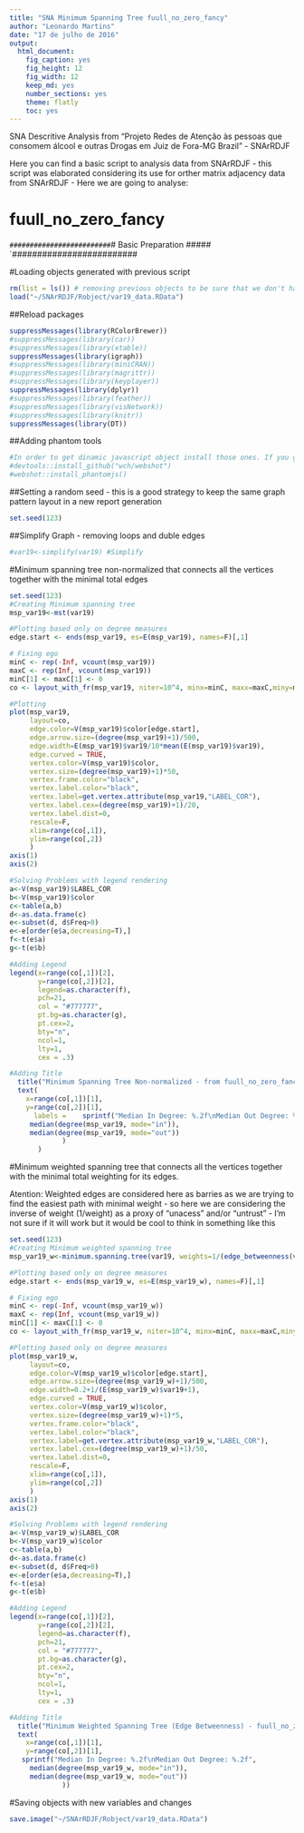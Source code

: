 ```yaml
---
title: "SNA Minimum Spanning Tree fuull_no_zero_fancy"
author: "Leonardo Martins"
date: "17 de julho de 2016"
output: 
  html_document: 
    fig_caption: yes
    fig_height: 12
    fig_width: 12
    keep_md: yes
    number_sections: yes
    theme: flatly
    toc: yes
---
```

SNA Descritive Analysis from "Projeto Redes de Atenção às pessoas que consomem álcool e outras Drogas em Juiz de Fora-MG   Brazil"  - SNArRDJF

Here you can find a basic script to analysis data from SNArRDJF - this script was elaborated considering its use for orther matrix adjacency data from SNArRDJF - Here we are going to analyse:

# fuull_no_zero_fancy

`#########################
`# Basic Preparation #####
`#########################

#Loading objects generated with previous script 
```r
rm(list = ls()) # removing previous objects to be sure that we don't have objects conflicts name
load("~/SNArRDJF/Robject/var19_data.RData")
```
##Reload packages
```r
suppressMessages(library(RColorBrewer))
#suppressMessages(library(car))
#suppressMessages(library(xtable))
suppressMessages(library(igraph))
#suppressMessages(library(miniCRAN))
#suppressMessages(library(magrittr))
#suppressMessages(library(keyplayer))
suppressMessages(library(dplyr))
#suppressMessages(library(feather))
#suppressMessages(library(visNetwork))
#suppressMessages(library(knitr))
suppressMessages(library(DT))
```
##Adding phantom tools
```r
#In order to get dinamic javascript object install those ones. If you get problems installing go to Stackoverflow.com and type your error to discover what to do. In some cases the libraries need to be intalled in outside R libs.
#devtools::install_github("wch/webshot")
#webshot::install_phantomjs()
```
##Setting a random seed - this is a good strategy to keep the same graph pattern layout in a new report generation
```r
set.seed(123)
```

##Simplify Graph - removing loops and duble edges 
```r
#var19<-simplify(var19) #Simplify
```

#Minimum spanning tree non-normalized that connects all the vertices together with the minimal total edges
```r
set.seed(123)
#Creating Minimum spanning tree
msp_var19<-mst(var19)

#Plotting based only on degree measures 
edge.start <- ends(msp_var19, es=E(msp_var19), names=F)[,1]

# Fixing ego
minC <- rep(-Inf, vcount(msp_var19))
maxC <- rep(Inf, vcount(msp_var19))
minC[1] <- maxC[1] <- 0
co <- layout_with_fr(msp_var19, niter=10^4, minx=minC, maxx=maxC,miny=minC, maxy=maxC, weights=E(msp_var19)$var19)

#Plotting
plot(msp_var19, 
     layout=co,
     edge.color=V(msp_var19)$color[edge.start],
     edge.arrow.size=(degree(msp_var19)+1)/500,
     edge.width=E(msp_var19)$var19/10*mean(E(msp_var19)$var19),
     edge.curved = TRUE,
     vertex.color=V(msp_var19)$color,
     vertex.size=(degree(msp_var19)+1)*50,
     vertex.frame.color="black",
     vertex.label.color="black",
     vertex.label=get.vertex.attribute(msp_var19,"LABEL_COR"),
     vertex.label.cex=(degree(msp_var19)+1)/20,
     vertex.label.dist=0,
     rescale=F,
     xlim=range(co[,1]), 
     ylim=range(co[,2])
     )
axis(1)
axis(2)

#Solving Problems with legend rendering 
a<-V(msp_var19)$LABEL_COR
b<-V(msp_var19)$color
c<-table(a,b)
d<-as.data.frame(c)
e<-subset(d, d$Freq>0)
e<-e[order(e$a,decreasing=T),] 
f<-t(e$a)
g<-t(e$b)

#Adding Legend
legend(x=range(co[,1])[2], 
       y=range(co[,2])[2],
       legend=as.character(f),
       pch=21,
       col = "#777777", 
       pt.bg=as.character(g),
       pt.cex=2,
       bty="n", 
       ncol=1,
       lty=1,
       cex = .3)

#Adding Title
  title("Minimum Spanning Tree Non-normalized - from fuull_no_zero_fancy", sub = "Source: from authors ")
  text( 
    x=range(co[,1])[1],
    y=range(co[,2])[1], 
      labels =    sprintf("Median In Degree: %.2f\nMedian Out Degree: %.2f",
     median(degree(msp_var19, mode="in")), 
     median(degree(msp_var19, mode="out"))
             )
       )
```
#Minimum weighted spanning tree that connects all the vertices together with the minimal total weighting for its edges. 

Atention: Weighted edges are considered here as barries as we are trying to find the easiest path with minimal weight - so here we are considering the inverse of weight (1/weight) as a proxy of "unacess" and/or "untrust" - I'm not sure if it will work but it would be cool to think in something like this  
```r
set.seed(123)
#Creating Minimum weighted spanning tree
msp_var19_w<-minimum.spanning.tree(var19, weights=1/(edge_betweenness(var19, weights=E(var19)$var19)+1))

#Plotting based only on degree measures 
edge.start <- ends(msp_var19_w, es=E(msp_var19_w), names=F)[,1]

# Fixing ego
minC <- rep(-Inf, vcount(msp_var19_w))
maxC <- rep(Inf, vcount(msp_var19_w))
minC[1] <- maxC[1] <- 0
co <- layout_with_fr(msp_var19_w, niter=10^4, minx=minC, maxx=maxC,miny=minC, maxy=maxC, weights =E(msp_var19_w)$var19)

#Plotting based only on degree measures 
plot(msp_var19_w, 
     layout=co,
     edge.color=V(msp_var19_w)$color[edge.start],
     edge.arrow.size=(degree(msp_var19_w)+1)/500,
     edge.width=0.2+1/(E(msp_var19_w)$var19+1),
     edge.curved = TRUE,
     vertex.color=V(msp_var19_w)$color,
     vertex.size=(degree(msp_var19_w)+1)*5,
     vertex.frame.color="black",
     vertex.label.color="black",
     vertex.label=get.vertex.attribute(msp_var19_w,"LABEL_COR"),
     vertex.label.cex=(degree(msp_var19_w)+1)/50,
     vertex.label.dist=0,
     rescale=F,
     xlim=range(co[,1]), 
     ylim=range(co[,2])
     )
axis(1)
axis(2)

#Solving Problems with legend rendering 
a<-V(msp_var19_w)$LABEL_COR
b<-V(msp_var19_w)$color
c<-table(a,b)
d<-as.data.frame(c)
e<-subset(d, d$Freq>0)
e<-e[order(e$a,decreasing=T),] 
f<-t(e$a)
g<-t(e$b)

#Adding Legend
legend(x=range(co[,1])[2], 
       y=range(co[,2])[2],
       legend=as.character(f),
       pch=21,
       col = "#777777", 
       pt.bg=as.character(g),
       pt.cex=2,
       bty="n", 
       ncol=1,
       lty=1,
       cex = .3)

#Adding Title
  title("Minimum Weighted Spanning Tree (Edge Betweenness) - fuull_no_zero_fancy", sub = "Source: from authors ")
  text( 
    x=range(co[,1])[1],
    y=range(co[,2])[1], 
   sprintf("Median In Degree: %.2f\nMedian Out Degree: %.2f",
     median(degree(msp_var19_w, mode="in")), 
     median(degree(msp_var19_w, mode="out"))
             ))
```


#Saving objects with new variables and changes
```r
save.image("~/SNArRDJF/Robject/var19_data.RData") 
```

